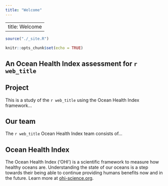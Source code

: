 ```yaml
---
title: "Welcome"
---
```

---
title: Welcome
---
```r
source("./_site.R")
```

```r
knitr::opts_chunk$set(echo = TRUE)
```

<div class="page-lead" style="background-image:url(images/regions_1600x800.png)">
<div class="wrap page-lead-content">
<h2>An Ocean Health Index assessment for `r web_title`</h2>

</div><!-- /.page-lead-content. -->
</div><!-- /.page-lead -->

<div class="tiles">

<div class="tile">
<h2 class="post-title"><i class="fa fa-book fa-2x"></i> Project</h2>
<p class="post-excerpt">

<!-- Suggested instructions: Add several sentences describing the project here.  -->
This is a study of the `r web_title` using the  Ocean Health Index framework...


</p>
</div>

<div class="tile">
<h2 class="post-title"><i class="fa fa-cubes fa-2x"></i> Our team</h2>
<p class="post-excerpt">

<!-- Suggested instructions: Add several sentences describing the team here.  -->
The `r web_title` Ocean Health Index team consists of...

</p>
</div>

<div class="tile">
<h2 class="post-title"><i class="fa fa-globe fa-2x"></i> Ocean Health Index </h2>
<p class="post-excerpt">
The Ocean Health Index ('OHI') is a scientific framework to measure how healthy oceans are. Understanding the state of our oceans is a step towards their being able to continue providing humans benefits now and in the future. Learn more at [ohi-science.org](http://ohi-science.org).
</p>
</div>
</div>
